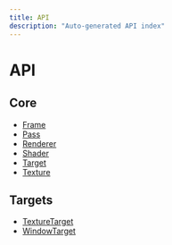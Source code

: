 ```yaml
---
title: API
description: "Auto-generated API index"
---
```


# API

## Core

- [Frame](/api/core/frame)
- [Pass](/api/core/pass)
- [Renderer](/api/core/renderer)
- [Shader](/api/core/shader)
- [Target](/api/core/target)
- [Texture](/api/core/texture)

## Targets

- [TextureTarget](/api/targets/texturetarget)
- [WindowTarget](/api/targets/windowtarget)
